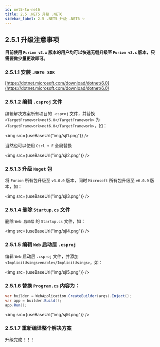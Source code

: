 ```yaml
---
id: net5-to-net6
title: 2.5 .NET5 升级 .NET6
sidebar_label: 2.5 .NET5 升级 .NET6 ✨
---
```



## 2.5.1 升级注意事项

**目前使用 `Furion v2.x` 版本的用户均可以快速无缝升级至 `Furion v3.x` 版本，只需要做少量更改即可。**

### 2.5.1.1 安装 `.NET6 SDK`

[https://dotnet.microsoft.com/download/dotnet/6.0](https://dotnet.microsoft.com/download/dotnet/6.0)

### 2.5.1.2 编辑 `.csproj` 文件

编辑解决方案所有项目的 `.csproj` 文件，并替换 `<TargetFramework>net5.0</TargetFramework>` 为 `<TargetFramework>net6.0</TargetFramework>`，如：

<img src={useBaseUrl("img/sjl1.png")} />

当然也可以使用 `Ctrl + F` 全局替换

<img src={useBaseUrl("img/sjl2.png")} />

### 2.5.1.3 升级 `Nuget` 包

将 `Furion` 所有包升级至 `v3.0.0` 版本，同时 `Microsoft` 所有包升级至 `v6.0.0` 版本，如：

<img src={useBaseUrl("img/sjl3.png")} />

### 2.5.1.4 删除 `Startup.cs` 文件

删除 `Web 启动层` 的 `Startup.cs` 文件，如：

<img src={useBaseUrl("img/sjl4.png")} />

### 2.5.1.5 编辑 `Web` 启动层 `.csproj`

编辑 `Web` 启动层 `.csproj` 文件，并添加 `<ImplicitUsings>enable</ImplicitUsings>`，如：

<img src={useBaseUrl("img/sjl5.png")} />

### 2.5.1.6 替换 `Program.cs` 内容为：

```cs
var builder = WebApplication.CreateBuilder(args).Inject();
var app = builder.Build();
app.Run();
```

<img src={useBaseUrl("img/sjl6.png")} />

### 2.5.1.7 重新编译整个解决方案

升级完成！！！
